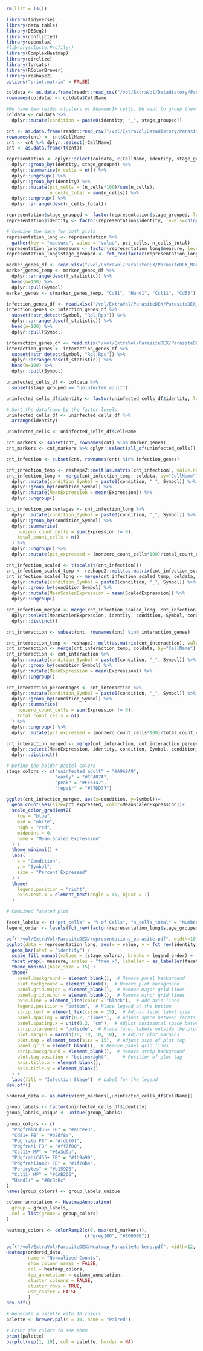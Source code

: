 ```r
rm(list = ls())
```

```r
library(tidyverse)
library(data.table)
library(DESeq2)
library(conflicted)
library(openxlsx)
#library(clusterProfiler)
library(ComplexHeatmap)
library(circlize)
library(forcats)
library(RColorBrewer)
library(reshape2)
options("print.matrix" = FALSE)
```
```r
coldata <- as.data.frame(readr::read_csv("/vol/ExtraVol/DataHistory/Parasite_Clustered_Metadata.csv")) %>% dplyr::select(CellName, identity, stage, stage_grouped)
rownames(coldata) <- coldata$CellName

#We have two leiden clusters of Adamdec1+ cells. We want to group them together for DEX analysis. We also have two samples of uninfected cells. We should group them too.
coldata <- coldata %>%
  dplyr::mutate(condition = paste0(identity, "_", stage_grouped))
```

```r
cnt <- as.data.frame(readr::read_csv("/vol/ExtraVol/DataHistory/Parasite_Clustered_normalized.csv"))
rownames(cnt) <- cnt$CellName
cnt <- cnt %>% dplyr::select(-CellName)
cnt <- as.data.frame(t(cnt))
```

```r
representation <- dplyr::select(coldata, c(CellName, identity, stage_grouped)) %>%
  dplyr::group_by(identity, stage_grouped) %>%
  dplyr::summarise(n_cells = n()) %>%
  dplyr::ungroup() %>%
  dplyr::group_by(identity) %>%
  dplyr::mutate(pct_cells = (n_cells*100)/sum(n_cells),
                n_cells_total = sum(n_cells)) %>%
  dplyr::ungroup() %>%
  dplyr::arrange(desc(n_cells_total))

representation$stage_grouped <- factor(representation$stage_grouped, levels=c("uninfected_adult", "early", "peak", "repair"))
representation$identity <- factor(representation$identity, levels=unique(representation$identity))

# Combine the data for both plots
representation_long <- representation %>%
  gather(key = "measure", value = "value", pct_cells, n_cells_total)
representation_long$measure <- factor(representation_long$measure, levels = c("pct_cells","n_cells_total"))
representation_long$stage_grouped <- fct_rev(factor(representation_long$stage_grouped, levels=c("uninfected_adult", "early", "peak", "repair")))
```

```r
marker_genes_df <- read.xlsx("/vol/ExtraVol/ParasiteDEX/ParasiteDEX_Markers.xlsx")
marker_genes_temp <- marker_genes_df %>%
  dplyr::arrange(desc(f_statistic)) %>%
  head(n=100) %>%
  dplyr::pull(Symbol)
marker_genes <- c(marker_genes_temp, "Cd81", "Hand1", "Ccl11", "Cd55")

infection_genes_df <- read.xlsx("/vol/ExtraVol/ParasiteDEX/ParasiteDEX_MainInfectionResults.xlsx")
infection_genes <- infection_genes_df %>%
  subset(!str_detect(Symbol, "Rpl|Rps")) %>%
  dplyr::arrange(desc(f_statistic)) %>%
  head(n=100) %>%
  dplyr::pull(Symbol)

interaction_genes_df <- read.xlsx("/vol/ExtraVol/ParasiteDEX/ParasiteDEX_InteractionResults.xlsx")
interaction_genes <- interaction_genes_df %>%
  subset(!str_detect(Symbol, "Rpl|Rps")) %>%
  dplyr::arrange(desc(f_statistic)) %>%
  head(n=100) %>%
  dplyr::pull(Symbol)

uninfected_cells_df <- coldata %>%
  subset(stage_grouped == "uninfected_adult")

uninfected_cells_df$identity <- factor(uninfected_cells_df$identity, levels=unique(representation$identity))

# Sort the dataframe by the factor levels
uninfected_cells_df <- uninfected_cells_df %>%
  arrange(identity)

uninfected_cells <- uninfected_cells_df$CellName

cnt_markers <- subset(cnt, rownames(cnt) %in% marker_genes)
cnt_markers <- cnt_markers %>% dplyr::select(all_of(uninfected_cells))

cnt_infection <- subset(cnt, rownames(cnt) %in% infection_genes)

cnt_infection_temp <- reshape2::melt(as.matrix(cnt_infection), value.name = "Expression", varnames = c("Symbol", "CellName"))
cnt_infection_long <- merge(cnt_infection_temp, coldata, by="CellName") %>% 
  dplyr::mutate(condition_Symbol = paste0(condition, "_", Symbol)) %>%
  dplyr::group_by(condition_Symbol) %>%
  dplyr::mutate(MeanExpression = mean(Expression)) %>%
  dplyr::ungroup()

cnt_infection_percentages <- cnt_infection_long %>%
  dplyr::mutate(condition_Symbol = paste0(condition, "_", Symbol)) %>%
  dplyr::group_by(condition_Symbol) %>%
  dplyr::summarise(
    nonzero_count_cells = sum(Expression != 0),
    total_count_cells = n()
  ) %>%
  dplyr::ungroup() %>%
  dplyr::mutate(pct_expressed = (nonzero_count_cells*100)/total_count_cells)

cnt_infection_scaled <- t(scale(t(cnt_infection)))
cnt_infection_scaled_temp <- reshape2::melt(as.matrix(cnt_infection_scaled), value.name = "ScaledExpression", varnames = c("Symbol", "CellName"))
cnt_infection_scaled_long <- merge(cnt_infection_scaled_temp, coldata, by="CellName") %>% 
  dplyr::mutate(condition_Symbol = paste0(condition, "_", Symbol)) %>%
  dplyr::group_by(condition_Symbol) %>%
  dplyr::mutate(MeanScaledExpression = mean(ScaledExpression)) %>%
  dplyr::ungroup()

cnt_infection_merged <- merge(cnt_infection_scaled_long, cnt_infection_percentages, by="condition_Symbol") %>%
  dplyr::select(MeanScaledExpression, identity, condition, Symbol, condition_Symbol, pct_expressed) %>%
  dplyr::distinct()

cnt_interaction <- subset(cnt, rownames(cnt) %in% interaction_genes)

cnt_interaction_temp <- reshape2::melt(as.matrix(cnt_interaction), value.name = "Expression", varnames = c("Symbol", "CellName"))
cnt_interaction <- merge(cnt_interaction_temp, coldata, by="CellName")
cnt_interaction <- cnt_interaction %>% 
  dplyr::mutate(condition_Symbol = paste0(condition, "_", Symbol)) %>%
  dplyr::group_by(condition_Symbol) %>%
  dplyr::mutate(MeanExpression = mean(Expression)) %>%
  dplyr::ungroup()

cnt_interaction_percentages <- cnt_interaction %>%
  dplyr::mutate(condition_Symbol = paste0(condition, "_", Symbol)) %>%
  dplyr::group_by(condition_Symbol) %>%
  dplyr::summarise(
    nonzero_count_cells = sum(Expression != 0),
    total_count_cells = n()
  ) %>%
  dplyr::ungroup() %>%
  dplyr::mutate(pct_expressed = (nonzero_count_cells*100)/total_count_cells)

cnt_interaction_merged <- merge(cnt_interaction, cnt_interaction_percentages, by="condition_Symbol") %>%
  dplyr::select(MeanExpression, identity, condition, Symbol, condition_Symbol, pct_expressed) %>%
  dplyr::distinct()

```

```r
# Define the bolder pastel colors
stage_colors <- c("uninfected_adult" = "#A9A9A9",
                  "early" = "#FFA07A",
                  "peak" = "#FF6347",
                  "repair" = "#77DD77")
```

```r
ggplot(cnt_infection_merged, aes(x=condition, y=Symbol))+
  geom_count(aes(size=pct_expressed, color=MeanScaledExpression))+
  scale_color_gradient2(
    low = "blue", 
    mid = "white", 
    high = "red", 
    midpoint = 0, 
    name = "Mean Scaled Expression"
  ) +
  theme_minimal() +
  labs(
    x = "Condition",
    y = "Symbol",
    size = "Percent Expressed"
  ) +
  theme(
    legend.position = "right",
    axis.text.x = element_text(angle = 45, hjust = 1)
  )
```

```r
# Combined faceted plot

facet_labels <- c("pct_cells" = "% of Cells", "n_cells_total" = "Number of Cells")
legend_order <- levels(fct_rev(factor(representation_long$stage_grouped)))

pdf("/vol/ExtraVol/ParasiteDEX/representations_parasite.pdf", width=10, height=5)
ggplot(data = representation_long, aes(x = value, y = fct_rev(identity), fill = stage_grouped)) +
  geom_bar(stat = "identity") +
  scale_fill_manual(values = (stage_colors), breaks = legend_order) +
  facet_wrap(~ measure, scales = "free_x", labeller = as_labeller(facet_labels)) +
  theme_minimal(base_size = 15) +
  theme(
    panel.background = element_blank(),  # Remove panel background
    plot.background = element_blank(),  # Remove plot background
    panel.grid.major = element_blank(),  # Remove major grid lines
    panel.grid.minor = element_blank(),  # Remove minor grid lines
    axis.line = element_line(color = "black"),  # Add axis lines
    legend.position = "bottom",  # Place legend at the bottom
    strip.text = element_text(size = 15),  # Adjust facet label size
    panel.spacing = unit(0.2, "lines"),  # Adjust space between facets
    panel.spacing.x = unit(0.2, "cm"),  # Adjust horizontal space between facets
    strip.placement = "outside",  # Place facet labels outside the plot
    plot.margin = margin(10, 10, 10, 10),  # Adjust plot margins
    plot.tag = element_text(size = 15),  # Adjust size of plot tag
    panel.grid = element_blank(),  # Remove panel grid lines
    strip.background = element_blank(),  # Remove strip background
    plot.tag.position = "bottomright",     # Position of plot tag
    axis.title.x = element_blank(),
    axis.title.y = element_blank()
  ) +
  labs(fill = "Infection Stage")  # Label for the legend
dev.off()
```

```r
ordered_data <- as.matrix(cnt_markers[,uninfected_cells_df$CellName])

group_labels <- factor(uninfected_cells_df$identity)
group_labels_unique <- unique(group_labels)
 
group_colors <- c(
  "PdgfraloCd55+ FB" = "#a6cee3",   
  "Cd81+ FB" = "#b2df8a",           
  "Pdgfralo FB" = "#fdbf6f",        
  "Pdgfrahi FB" = "#ff7f00",        
  "Ccl11+ MF" = "#6a3d9a",          
  "PdgfrahiCd55+ FB" = "#fb9a99",   
  "PdgfrahiJam2+ FB" = "#1f78b4",   
  "Pericytes" = "#b15928",          
  "Ccl11- MF" = "#CAB2D6",    
  "Hand1+" = "#8c8c8c"              
)
names(group_colors) <- group_labels_unique

column_annotation <- HeatmapAnnotation(
  group = group_labels,
  col = list(group = group_colors)
)

heatmap_colors <- colorRamp2(c(0, max(cnt_markers)),
                             c("grey100", "#800000"))

pdf("/vol/ExtraVol/ParasiteDEX/Heatmap_ParasiteMarkers.pdf", width=12, height=16)
Heatmap(ordered_data,
        name = "Normalized Counts", 
        show_column_names = FALSE,
        col = heatmap_colors,
        top_annotation = column_annotation,
        cluster_columns = FALSE,
        cluster_rows = TRUE,
        use_raster = FALSE
        )
dev.off()
```

```r
# Generate a palette with 10 colors
palette <- brewer.pal(n = 10, name = "Paired")

# Print the colors to see them
print(palette)
barplot(rep(1, 10), col = palette, border = NA)
```

